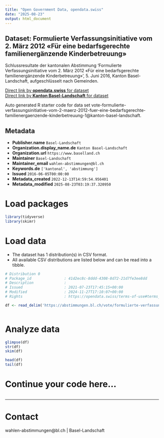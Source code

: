 ```yaml
---
title: "Open Government Data, opendata.swiss"
date: "2025-08-23"
output: html_document
---
```


## Dataset: Formulierte Verfassungsinitiative vom 2. März 2012 «Für eine bedarfsgerechte familienergänzende Kinderbetreuung»

Schlussresultate der kantonalen Abstimmung 'Formulierte Verfassungsinitiative vom 2. März 2012 «Für eine bedarfsgerechte familienergänzende Kinderbetreuung»', 5. Juni 2016, Kanton Basel-Landschaft, aufgeschlüsselt nach Gemeinden.

[Direct link by **opendata.swiss** for dataset](https://opendata.swiss/de/dataset/formulierte-verfassungsinitiative-vom-2-marz-2012-fur-eine-bedarfsgerechte-familienerganzende-k)<br>
[Direct link by **Kanton Basel-Landschaft** for dataset](https://abstimmungen.bl.ch/vote/formulierte-verfassungsinitiative-vom-2-maerz-2012-fuer-eine-bedarfsgerechte-familienergaenzende-kinderbetreuung-1/data)

Auto generated R starter code for data set vote-formulierte-verfassungsinitiative-vom-2-maerz-2012-fuer-eine-bedarfsgerechte-familienergaenzende-kinderbetreuung-1@kanton-basel-landschaft.

## Metadata

- **Publisher.name** `Basel-Landschaft`
- **Organization.display_name.de** `Kanton Basel-Landschaft`
- **Organization.url** `https://www.baselland.ch`
- **Maintainer** `Basel-Landschaft`
- **Maintainer_email** `wahlen-abstimmungen@bl.ch`
- **Keywords.de** `['kantonal', 'abstimmung']`
- **Issued** `2016-06-05T00:00:00`
- **Metadata_created** `2022-12-13T14:59:54.956401`
- **Metadata_modified** `2025-08-23T03:19:37.320950`


# Load packages

```r

library(tidyverse)
library(skimr)

```

# Load data

-   The dataset has 1 distribution(s) in CSV format.
-   All available CSV distributions are listed below and can be read into a tibble.

```r

# Distribution 0
# Package_id               : 41d2ec8c-8ddd-4308-8d72-21d7fe3ee8dd
# Description              : 
# Issued                   : 2021-07-23T17:45:15+00:00
# Modified                 : 2024-11-27T17:10:07+00:00
# Rights                   : https://opendata.swiss/terms-of-use#terms_by

df <- read_delim('https://abstimmungen.bl.ch/vote/formulierte-verfassungsinitiative-vom-2-maerz-2012-fuer-eine-bedarfsgerechte-familienergaenzende-kinderbetreuung-1/data-csv')



```

# Analyze data

```r

glimpse(df)
str(df)
skim(df)

head(df)
tail(df)

```

# Continue your code here...

```r

```

------------------------------------------------------------------------

# Contact

wahlen-abstimmungen@bl.ch | Basel-Landschaft
